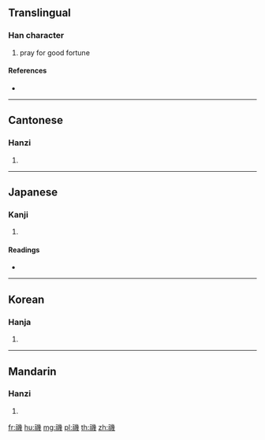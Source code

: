 {{character info/new}}
==Translingual==

===Han character===
{{Han char|rn=113|rad=示|as=12|sn=17|four=32253|canj=IFVII}}

# pray for good fortune

====References====
* {{Han ref|kx=0846.330|dkj=24832|dj=1267.230|hdz=42409.010|uh=79A8|ud=31144|bh=EDB0|bd=60848}}

----

==Cantonese==

===Hanzi===
{{yue-hanzi|jyut=|y=gei1}}

# {{defn|lang=yue|sort=示12}}

----

==Japanese==

===Kanji===
{{ja-kanji|grade=|rs=示12}}

# {{defn|lang=ja|sort=示12}}

====Readings====
* {{ja-readings|on=[[き]] (ki), [[け]] (ke), [[ぎ]] (gi)|kun=[[きざし]] (kizashi)|nanori=}}

----

==Korean==

===Hanja===
{{ko-hanja|hangeul=기|eumhun=|rv=gi|mr=ki|y=ki}}

# {{defn|lang=ko|sort=示12}}

----

==Mandarin==

===Hanzi===
{{cmn-hanzi|pin=[[jī]] ([[ji1]]), [[jì]] ([[ji4]])|wg=chi<sup>1</sup>, chi<sup>4</sup>}}

# {{defn|lang=cmn|sort=示12}}

[[fr:禨]]
[[hu:禨]]
[[mg:禨]]
[[pl:禨]]
[[th:禨]]
[[zh:禨]]